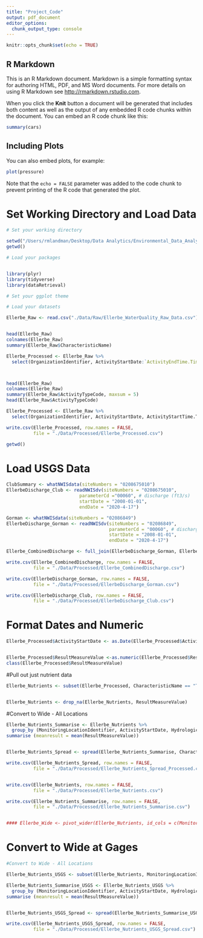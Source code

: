 ```yaml
---
title: "Project_Code"
output: pdf_document
editor_options: 
  chunk_output_type: console
---
```


```r
knitr::opts_chunk$set(echo = TRUE)
```

## R Markdown

This is an R Markdown document. Markdown is a simple formatting syntax for authoring HTML, PDF, and MS Word documents. For more details on using R Markdown see <http://rmarkdown.rstudio.com>.

When you click the **Knit** button a document will be generated that includes both content as well as the output of any embedded R code chunks within the document. You can embed an R code chunk like this:

```r
summary(cars)
```

## Including Plots

You can also embed plots, for example:

```r
plot(pressure)
```

Note that the `echo = FALSE` parameter was added to the code chunk to prevent printing of the R code that generated the plot.

# Set Working Directory and Load Data 
```r
# Set your working directory

setwd("/Users/rmlandman/Desktop/Data Analytics/Environmental_Data_Analytics_2020/Project/EDA_2020_Project")
getwd()

# Load your packages


library(plyr)
library(tidyverse)
library(dataRetrieval)

# Set your ggplot theme

# Load your datasets

Ellerbe_Raw <- read.csv("./Data/Raw/Ellerbe_WaterQuality_Raw_Data.csv")


head(Ellerbe_Raw)
colnames(Ellerbe_Raw)
summary(Ellerbe_Raw$CharacteristicName)

Ellerbe_Processed <- Ellerbe_Raw %>%
  select(OrganizationIdentifier, ActivityStartDate:`ActivityEndTime.Time`, MonitoringLocationIdentifier, HydrologicEvent, HydrologicCondition, CharacteristicName, ResultSampleFractionText, ResultMeasureValue, ResultStatusIdentifier, ResultValueTypeName, -`ActivityStartTime.TimeZoneCode`)



head(Ellerbe_Raw)
colnames(Ellerbe_Raw)
summary(Ellerbe_Raw$ActivityTypeCode, maxsum = 5)
head(Ellerbe_Raw$ActivityTypeCode)

Ellerbe_Processed <- Ellerbe_Raw %>%
  select(OrganizationIdentifier, ActivityStartDate, ActivityStartTime.Time, MonitoringLocationIdentifier, HydrologicEvent, HydrologicCondition, CharacteristicName, ResultSampleFractionText, ResultMeasureValue, ResultStatusIdentifier, ResultValueTypeName, -`ActivityStartTime.TimeZoneCode`)

write.csv(Ellerbe_Processed, row.names = FALSE, 
          file = "./Data/Processed/Ellerbe_Processed.csv")

getwd()
```

# Load USGS Data 

```r
ClubSummary <- whatNWISdata(siteNumbers = "0208675010")
EllerbeDischarge_Club <- readNWISdv(siteNumbers = "0208675010",
                           parameterCd ="00060", # discharge (ft3/s)
                           startDate = "2008-01-01",
                           endDate = "2020-4-17")

Gorman <- whatNWISdata(siteNumbers = "02086849")
EllerbeDischarge_Gorman <- readNWISdv(siteNumbers = "02086849",
                                      parameterCd = "00060", # discharge (ft3/s)
                                      startDate = "2008-01-01",
                                      endDate = "2020-4-17")

Ellerbe_CombinedDischarge <- full_join(EllerbeDischarge_Gorman, EllerbeDischarge_Club, by = "Date")

write.csv(Ellerbe_CombinedDischarge, row.names = FALSE, 
          file = "./Data/Processed/Ellerbe_CombinedDischarge.csv")

write.csv(EllerbeDischarge_Gorman, row.names = FALSE, 
          file = "./Data/Processed/EllerbeDischarge_Gorman.csv")

write.csv(EllerbeDischarge_Club, row.names = FALSE, 
          file = "./Data/Processed/EllerbeDischarge_Club.csv")

```


# Format Dates and Numeric
```r
Ellerbe_Processed$ActivityStartDate <- as.Date(Ellerbe_Processed$ActivityStartDate, format = "%m/%d/%y")


Ellerbe_Processed$ResultMeasureValue <-as.numeric(Ellerbe_Processed$ResultMeasureValue)
class(Ellerbe_Processed$ResultMeasureValue)
```

#Pull out just nutrient data 
```r
Ellerbe_Nutrients <- subset(Ellerbe_Processed, CharacteristicName == "Turbidity" | CharacteristicName == "Temperature, water" | CharacteristicName == "Total suspended solids" | CharacteristicName == "Nitrogen, mixed forms (NH3), (NH4), organic, (NO2) and (NO3)" | CharacteristicName == "Nitrate" | CharacteristicName == "Inorganic nitrogen (nitrate and nitrite)" | CharacteristicName == "Phosphorus")


Ellerbe_Nutrients <- drop_na(Ellerbe_Nutrients, ResultMeasureValue)

```


#Convert to Wide - All Locations

```r
Ellerbe_Nutrients_Summarise <- Ellerbe_Nutrients %>%
  group_by (MonitoringLocationIdentifier, ActivityStartDate, HydrologicEvent, CharacteristicName) %>% 
summarise (meanresult = mean(ResultMeasureValue))


Ellerbe_Nutrients_Spread <- spread(Ellerbe_Nutrients_Summarise, CharacteristicName, meanresult)

write.csv(Ellerbe_Nutrients_Spread, row.names = FALSE, 
          file = "./Data/Processed/Ellerbe_Nutrients_Spread_Processed.csv")


write.csv(Ellerbe_Nutrients, row.names = FALSE, 
          file = "./Data/Processed/Ellerbe_Nutrients.csv")

write.csv(Ellerbe_Nutrients_Summarise, row.names = FALSE, 
          file = "./Data/Processed/Ellerbe_Nutrients_Summarise.csv")


#### Ellerbe_Wide <- pivot_wider(Ellerbe_Nutrients, id_cols = c(MonitoringLocationIdentifier,ActivityStartDate, `ActivityStartTime.Time`), names_from = CharacteristicName, values_from = ResultMeasureValue)

```

# Convert to Wide at Gages 

```r
#Convert to Wide - All Locations

Ellerbe_Nutrients_USGS <- subset(Ellerbe_Nutrients, MonitoringLocationIdentifier == "USGS-0208675010" | MonitoringLocationIdentifier == "USGS-02086849")

Ellerbe_Nutrients_Summarise_USGS <- Ellerbe_Nutrients_USGS %>%
  group_by (MonitoringLocationIdentifier, ActivityStartDate, HydrologicEvent, CharacteristicName) %>% 
summarise (meanresult = mean(ResultMeasureValue))


Ellerbe_Nutrients_USGS_Spread <- spread(Ellerbe_Nutrients_Summarise_USGS, CharacteristicName, meanresult)

write.csv(Ellerbe_Nutrients_USGS_Spread, row.names = FALSE, 
          file = "./Data/Processed/Ellerbe_Nutrients_USGS_Spread.csv")
```



